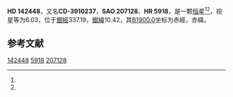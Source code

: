 {{Starbox begin
| name = HD 142448
}}
{{Starbox observe
| epoch = [[J2000.0|J2000.0]]
| constell = {{星座名待查}}<ref name=SIMBAD>{{cite web
 | url=http://simbad.u-strasbg.fr/simbad/sim-id?Ident=HR+5918
 | title =Pulsating variable Star
 | publisher=Centre de Données astronomiques de Strasbourg
 | work=SIMBAD
 | accessdate=2012-07-13}}</ref><ref name=DATA>{{cite web
 | url=http://vizier.u-strasbg.fr/viz-bin/VizieR-5?-out.add=.&-source=5050&-corr=PK=HR&-out.max=9999&HR=5918
 | title=VizieR Detailed Page
 | accessdate=2012-07-13
 | archive-url=https://web.archive.org/web/20190216084634/http://vizier.u-strasbg.fr/viz-bin/VizieR-5?-out.add=.&-source=5050&-corr=PK=HR&-out.max=9999&HR=5918
 | archive-date=2019-02-16
 | dead-url=yes
 }}</ref>
| 星官 = 
| ra = {{RA|15|56|6.5}}<ref name=SIMBAD /><ref name=DATA />
| dec = {{DEC|-39|51|51}}<ref name=SIMBAD /><ref name=DATA />
| appmag_v = 6.03<ref name=SIMBAD /><ref name=DATA />
}}
{{Starbox character
| class = B6V<ref name=SIMBAD /><ref name=DATA />
| b-v = 0.15<ref name=SIMBAD /><ref name=DATA />
| u-b = <ref name=SIMBAD /><ref name=DATA />
| r-i = <ref name=SIMBAD /><ref name=DATA />
| variable = 
}}
{{Starbox astrometry
| radial_v = 
| prop_mo_ra = -18
| parallax = 
| p_error = 
}}
{{Starbox catalog
| names =CD-3910237，[[SAO星表|SAO]] 207128，[[HD星表|HD]] 142448，[[HR星表|HR]] 5918}}
{{Starbox reference |Simbad=HR+5918}}
{{Starbox end}}

'''HD 142448'''，又名'''CD-3910237'''，'''SAO 207128'''、'''HR 5918'''，是一颗[[恒星|恒星]]<ref name=SIMBAD /><ref name=DATA />，视星等为6.03，位于[[銀道座標系|銀經]]337.19，[[銀道座標系|銀緯]]10.42，其[[B1900.0|B1900.0]]坐标为赤經{{RA|15|49|25.1}}，赤緯{{DEC|-39|10.42|13}}。

== 参考文献 ==
{{reflist}}

{{star-stub}}

[[Category:HD和HDE天體|142448]]
[[Category:HR天體|5918]]
[[Category:SAO天體|207128]]